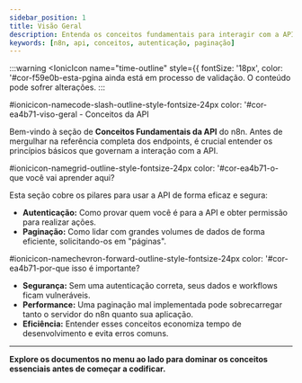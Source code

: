 ---
sidebar_position: 1
title: Visão Geral
description: Entenda os conceitos fundamentais para interagir com a API do n8n, como autenticação e paginação.
keywords: [n8n, api, conceitos, autenticação, paginação]
---


:::warning
<IonicIcon name="time-outline" style={{ fontSize: '18px', color: '#cor-f59e0b-esta-pgina ainda está em processo de validação. O conteúdo pode sofrer alterações.
:::

#ionicicon-namecode-slash-outline-style-fontsize-24px color: '#cor-ea4b71-viso-geral - Conceitos da API

Bem-vindo à seção de **Conceitos Fundamentais da API** do n8n. Antes de mergulhar na referência completa dos endpoints, é crucial entender os princípios básicos que governam a interação com a API.

#ionicicon-namegrid-outline-style-fontsize-24px color: '#cor-ea4b71-o-que você vai aprender aqui?

Esta seção cobre os pilares para usar a API de forma eficaz e segura:

- **Autenticação:** Como provar quem você é para a API e obter permissão para realizar ações.
- **Paginação:** Como lidar com grandes volumes de dados de forma eficiente, solicitando-os em "páginas".

#ionicicon-namechevron-forward-outline-style-fontsize-24px color: '#cor-ea4b71-por-que isso é importante?

- **Segurança:** Sem uma autenticação correta, seus dados e workflows ficam vulneráveis.
- **Performance:** Uma paginação mal implementada pode sobrecarregar tanto o servidor do n8n quanto sua aplicação.
- **Eficiência:** Entender esses conceitos economiza tempo de desenvolvimento e evita erros comuns.

---

**Explore os documentos no menu ao lado para dominar os conceitos essenciais antes de começar a codificar.**

